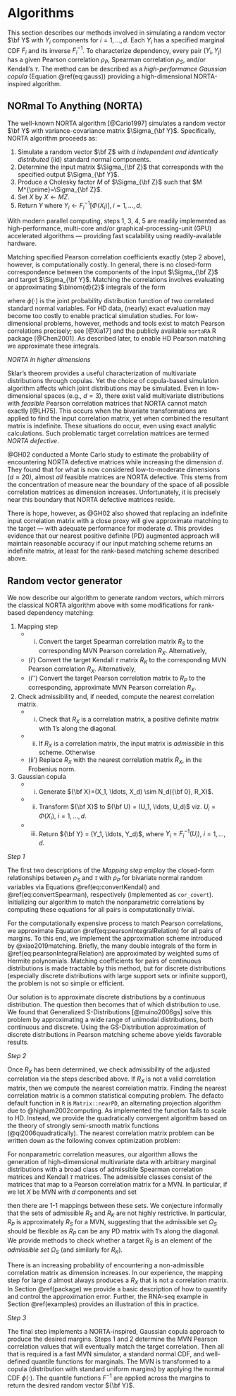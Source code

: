 # Algorithms {#algorithms}


This section describes our methods involved in simulating a random vector $\bf Y$ with $Y_i$ components for $i=1,\ldots,d$. Each $Y_i$ has a specified marginal CDF $F_i$ and its inverse $F^{-1}_i$. To characterize dependency, every pair $(Y_i, Y_j)$ has a given Pearson correlation $\rho_P$, Spearman correlation $\rho_S$, and/or Kendall's $\tau$. The method can be described as a *high-performance Gaussian copula* (Equation \@ref(eq:gauss)) providing a high-dimensional NORTA-inspired algorithm.


## NORmal To Anything (NORTA)


The well-known NORTA algorithm [@Cario1997] simulates a random vector $\bf Y$ with variance-covariance matrix $\Sigma_{\bf Y}$. Specifically, NORTA algorithm proceeds as:

\setstretch{1.5}

1. Simulate a random vector $\bf Z$ with $d$ *independent and identically distributed* (iid) standard normal components.
2. Determine the input matrix $\Sigma_{\bf Z}$ that corresponds with the specified output $\Sigma_{\bf Y}$.
3. Produce a Cholesky factor $M$ of $\Sigma_{\bf Z}$ such that $M M^{\prime}=\Sigma_{\bf Z}$.
4. Set $X$ by $X \gets MZ$.
5. $\text{Return} \; Y \; \text{where} \; Y_i \gets F_i^{-1}[\Phi(X_i)], \; i=1,...,d$.

\setstretch{2.0}

With modern parallel computing, steps 1, 3, 4, 5 are readily implemented as high-performance, multi-core and/or graphical-processing-unit (GPU) accelerated algorithms --- providing fast scalability using readily-available hardware.


Matching specified Pearson correlation coefficients exactly (step 2 above), however, is computationally costly. In general, there is no closed-form correspondence between the components of the input $\Sigma_{\bf Z}$ and target $\Sigma_{\bf Y}$. Matching the correlations involves evaluating or approximating $\binom{d}{2}$ integrals of the form 


\begin{equation}
    \mathrm{E}\left[Y_i Y_j\right] = \int_{-\infty}^{\infty} \int_{-\infty}^{\infty} F_i^{-1}\left[\Phi(z_i)\right] F_j^{-1}\left[\Phi(z_j)\right] \phi(z_i, z_j, \rho_z) dz_i dz_j,
    (\#eq:pearsonIntegralRelation)
\end{equation}


where $\phi(\cdot)$ is the joint probability distribution function of two correlated standard normal variables. For HD data, (nearly) exact evaluation may become too costly to enable practical simulation studies. For low-dimensional problems, however, methods and tools exist to match Pearson correlations precisely; see [@Xia17] and the publicly available `nortaRA` R package [@Chen2001]. As described later, to enable HD Pearson matching we approximate these integrals.


*NORTA in higher dimensions*

Sklar's theorem provides a useful characterization of multivariate distributions through copulas. Yet the choice of copula-based simulation algorithm affects which joint distributions may be simulated. Even in low-dimensional spaces (e.g., $d=3$), there exist valid multivariate distributions with *feasible* Pearson correlation matrices that NORTA cannot match exactly [@LH75]. This occurs when the bivariate transformations are applied to find the input correlation matrix, yet when combined the resultant matrix is indefinite. These situations do occur, even using exact analytic calculations. Such problematic target correlation matrices are termed *NORTA defective*.


@GH02 conducted a Monte Carlo study to estimate the probability of encountering NORTA defective matrices while increasing the dimension $d$. They found that for what is now considered low-to-moderate dimensions ($d \approx 20$), almost *all* feasible matrices are NORTA defective. This stems from the concentration of measure near the boundary of the space of all possible correlation matrices as dimension increases. Unfortunately, it is precisely near this boundary that NORTA defective matrices reside.


There is hope, however, as @GH02 also showed that replacing an indefinite input correlation matrix with a close proxy will give approximate matching to the target --- with adequate performance for moderate $d$. This provides evidence that our nearest positive definite (PD) augmented approach will maintain reasonable accuracy if our input matching scheme returns an indefinite matrix, at least for the rank-based matching scheme described above.


## Random vector generator {#rand-vec-gen}


We now describe our algorithm to generate random vectors, which mirrors the classical NORTA algorithm above with some modifications for rank-based dependency matching:


\setstretch{1.5}

1. Mapping step
    * (i) Convert the target Spearman correlation matrix $R_S$ to the corresponding MVN Pearson correlation $R_X$. Alternatively,
    * (i') Convert the target Kendall $\tau$ matrix $R_K$ to the corresponding MVN Pearson correlation $R_X$. Alternatively,
    * (i'') Convert the target Pearson correlation matrix to $R_P$ to the corresponding, approximate MVN Pearson correlation $R_X$.
2. Check admissibility and, if needed, compute the nearest correlation matrix.
    * (i) Check that $R_X$ is a correlation matrix, a positive definite matrix with 1's along the diagonal.
    * (ii) If $R_X$ is a correlation matrix, the input matrix is *admissible* in this scheme. Otherwise
    * (ii') Replace $R_X$ with the nearest correlation matrix $\tilde{R}_X$, in the Frobenius norm.
3. Gaussian copula
    * (i) Generate ${\bf X}=(X_1, \ldots, X_d) \sim N_d({\bf 0}, R_X)$.
    * (ii) Transform ${\bf X}$ to ${\bf U} = (U_1, \ldots,  U_d)$ viz. $U_i=\Phi(X_i)$, $i=1, \ldots, d$.
    * (iii) Return ${\bf Y}  = (Y_1, \ldots,  Y_d)$, where $Y_i=F_i^{-1}(U_i)$, $i=1, \ldots, d$.

\setstretch{2.0}


*Step 1*

The first two descriptions of the *Mapping step* employ the closed-form relationships between $\rho_S$ and $\tau$ with $\rho_P$ for bivariate normal random variables via Equations \@ref(eq:convertKendall) and \@ref(eq:convertSpearman), respectively (implemented as `cor_covert`). Initializing our algorithm to match the nonparametric correlations by computing these equations for all pairs is computationally trivial. 


For the computationally expensive process to match Pearson correlations, we approximate Equation \@ref(eq:pearsonIntegralRelation) for all pairs of margins. To this end, we implement the approximation scheme introduced by @xiao2019matching. Briefly, the many double integrals of the form in \@ref(eq:pearsonIntegralRelation) are approximated by weighted sums of Hermite polynomials. Matching coefficients for pairs of continuous distributions is made tractable by this method, but for discrete distributions (especially discrete distributions with large support sets or infinite support), the problem is not so simple or efficient.


Our solution is to approximate discrete distributions by a continuous distribution. The question then becomes that of which distribution to use. We found that Generalized S-Distributions [@muino2006gs] solve this problem by approximating a wide range of unimodal distributions, both continuous and discrete. Using the GS-Distribution approximation of discrete distributions in Pearson matching scheme above yields favorable results.


*Step 2*

Once $R_X$ has been determined, we check admissibility of the adjusted correlation via the steps described above. If $R_X$ is not a valid correlation matrix, then we compute the nearest correlation matrix. Finding the nearest correlation matrix is a common statistical computing problem. The defacto default function in `R` is `Matrix::nearPD`, an alternating projection algorithm due to @higham2002computing. As implemented the function fails to scale to HD. Instead, we provide the quadratically convergent algorithm based on the theory of strongly semi-smooth matrix functions (@qi2006quadratically). The nearest correlation matrix problem can be written down as the following convex optimization problem:


\begin{align*}
    \mathrm{min}\quad & \frac{1}{2} \Vert G - X \Vert^2 \\
    \mathrm{s.t.}\quad & X_{ii} = 1, \quad i = 1, \ldots , n, \\
    & X \in S_{+}^{n}
\end{align*}


For nonparametric correlation measures, our algorithm allows the generation of high-dimensional multivariate data with arbitrary marginal distributions with a broad class of admissible Spearman correlation matrices and Kendall $\tau$ matrices. The admissible classes consist of the matrices that map to a Pearson correlation matrix for a MVN. In particular, if we let $X$ be MVN with $d$ components and set

\begin{align*}
\Omega_P &= \{ R_P : R_P \textrm{ is a correlation matrix for } X \} \\
\Omega_K &= \{ R_K : R_K \textrm{ is a correlation matrix for } X \} \\
\Omega_S &= \{ R_S : R_S \textrm{ is a correlation matrix for } X \} \\
\end{align*}

then there are 1-1 mappings between these sets. We conjecture informally that the sets of admissible $R_S$ and $R_K$ are not highly restrictive. In particular, $R_P$ is approximately $R_S$ for a MVN, suggesting that the admissible set $\Omega_S$ should be flexible as $R_P$ can be any PD matrix with 1's along the diagonal. We provide methods to check whether a target $R_S$ is an element of the *admissible set* $\Omega_S$ (and similarly for $R_K$).


There is an increasing probability of encountering a non-admissible correlation matrix as dimension increases. In our experience, the mapping step for large $d$ almost always produces a $R_X$ that is not a correlation matrix. In Section \@ref(package) we provide a basic description of how to quantify and control the approximation error. Further, the RNA-seq example in Section \@ref(examples) provides an illustration of this in practice.


*Step 3* 

The final step implements a NORTA-inspired, Gaussian copula approach to produce the desired margins. Steps 1 and 2 determine the MVN Pearson correlation values that will eventually match the target correlation. Then all that is required is a fast MVN simulator, a standard normal CDF, and well-defined quantile functions for marginals. The MVN is transformed to a copula (distribution with standard uniform margins) by applying the normal CDF $\phi(\cdot)$. The quantile functions $F^{-1}$ are applied across the margins to return the desired random vector ${\bf Y}$.

